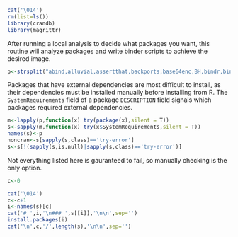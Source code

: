 ```r
cat('\014')
rm(list=ls())
library(crandb)
library(magrittr)
```

After running a local analysis to decide what packages you want, this routine will analyze packages and write binder scripts to achieve the desired image.

```r
p<-strsplit("abind,alluvial,assertthat,backports,base64enc,BH,bindr,bindrcpp,bit,bit64,bitops,blob,blockmodeling,bookdown,breakpoint,brew,broom,cairoDevice,caTools,changepoint,class,classInt,cli,clisymbols,cluster,coda,codetools,colorspace,crayon,curl,cvAUC,data.table,DBI,degreenet,dendextend,DEoptimR,devtools,DiagrammeR,DiagrammeRsvg,dichromat,digest,diptest,doParallel,doRNG,dotCall64,downloader,dplyr,e1071,EMD,ergm,ergm.count,evaluate,expm,extrafont,extrafontdb,fastmatch,fields,flexmix,forcats,foreach,forecast,foreign,fpc,fracdiff,gdata,geometry,ggdendro,ggformula,ggplot2,ggrepel,git2r,glmnet,glue,gplots,gridExtra,gtable,gtools,gWidgets,gWidgetsRGtk2,haven,hergm,highr,hms,htmltab,htmltools,htmlwidgets,httpuv,httr,igraph,influenceR,ipred,ISOcodes,iterators,jsonlite,kableExtra,kernlab,KernSmooth,knitr,labeling,latentnet,later,lattice,latticeExtra,lava,lazyeval,lda,LDAvis,lmtest,locfit,lpSolve,lsa,lubridate,magic,magrittr,mallet,maps,markdown,MASS,Matrix,matrixStats,maxent,mcgibbsit,mclust,memoise,microbenchmark,mime,miniCRAN,miniUI,mnormt,modeltools,mosaic,mosaicCore,mosaicData,msm,munsell,mvtnorm,network,networkDynamic,networksis,ngramr,nlme,NLP,nnet,nnls,numDeriv,openssl,phonTools,pillar,pkgconfig,pkgmaker,plogr,plyr,prabclus,praise,prediction,prettyunits,processx,prodlim,profvis,promises,proxy,psych,purrr,quadprog,qualtRics,quanteda,quantmod,R6,randomForest,RColorBrewer,Rcpp,RcppArmadillo,RcppEigen,RcppParallel,readr,registry,relevent,reshape2,reticulate,rgexf,RGoogleDrive,RGtk2,rJava,RJSONIO,rlang,rmarkdown,rngtools,robustbase,ROCR,RODBC,Rook,rpart,rprojroot,RQDA,RSpectra,RSQLite,rstudioapi,RTextTools,Rttf2pt1,rvest,scales,selectr,servr,shiny,sjlabelled,slam,sna,snakecase,SnowballC,sourcetools,spacyr,spam,SparseM,spData,SQUAREM,stargazer,statnet,statnet.common,stm,stmBrowser,stmCorrViz,stopwords,stringdist,stringi,stringr,SuperLearner,survival,tau,tergm,testthat,tibble,tidyr,tidyselect,timeDate,tinytex,tm,topicmodels,tree,trimcluster,trust,tseries,TSP,TTR,urca,uroot,utf8,V8,viridis,viridisLite,visNetwork,webshot,whisker,withr,wordcloud,xfun,xlsx,xlsxjars,XML,xml2,xtable,xts,yaml,zoo",",")[[1]]
```

Packages that have external dependencies are most difficult to install, as their dependencies must be installed manually before installing from R. The `SystemRequirements` field of a package `DESCRIPTION` field signals which packages required external dependencies.

```r
m<-lapply(p,function(x) try(package(x),silent = T))
s<-sapply(m,function(x) try(x$SystemRequirements,silent = T))
names(s)<-p
noncran<-s[sapply(s,class)=='try-error']
s<-s[!(sapply(s,is.null)|sapply(s,class)=='try-error')]
```

Not everything listed here is gauranteed to fail, so manually checking is the only option.
```r
c<-0
```

```r
cat('\014')
c<-c+1
i<-names(s)[c]
cat('# ',i,'\n### ',s[[i]],'\n\n',sep='')
install.packages(i)
cat('\n',c,'/',length(s),'\n\n',sep='')
```

